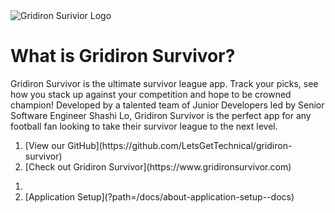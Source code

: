 
<Unstyled>
<div class="light bg-background w-full">
<Image
  src={gridironLogo}
  alt="Gridiron Surivior Logo"
  className="block max-w-full m-auto py-8 justify-center"
/>

<div className="header text-center sm:text-left">

# What is Gridiron Survivor?

Gridiron Survivor is the ultimate survivor league app. Track your picks, see how you stack up against your competition and hope to be crowned champion! Developed by a talented team of Junior Developers led by Senior Software Engineer Shashi Lo, Gridiron Survivor is the perfect app for any football fan looking to take their survivor league to the next level.

<ol className="text-lg">
  <li>[View our GitHub](https://github.com/LetsGetTechnical/gridiron-survivor)</li>
  <li>[Check out Gridiron Survivor](https://www.gridironsurvivor.com)</li>
</ol>
</div>

<Sponsors />

<TeamMembers />

<ol className="doc_nav_links">
  <li></li>
  <li>[Application Setup](?path=/docs/about-application-setup--docs)</li>
</ol>
</div>
</Unstyled>
